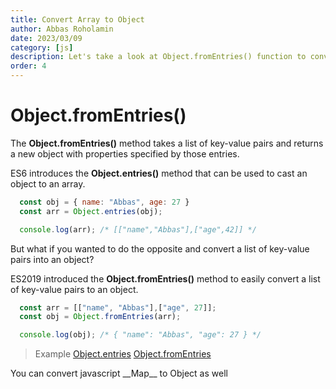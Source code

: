 ```yaml
---
title: Convert Array to Object
author: Abbas Roholamin
date: 2023/03/09
category: [js]
description: Let's take a look at Object.fromEntries() function to convert an array to object.
order: 4
---
```


# Object.fromEntries()

The __Object.fromEntries()__ method takes a list of key-value pairs and returns a new object with properties specified by those entries.


ES6 introduces the __Object.entries()__ method that can be used to cast an object to an array.

```js:scripy.js
  const obj = { name: "Abbas", age: 27 }
  const arr = Object.entries(obj);

  console.log(arr); /* [["name","Abbas"],["age",42]] */
```

But what if you wanted to do the opposite and convert a list of key-value pairs into an object?

ES2019 introduced the __Object.fromEntries()__ method to easily convert a list of key-value pairs to an object.


```js:scripy.js
  const arr = [["name", "Abbas"],["age", 27]];
  const obj = Object.fromEntries(arr);

  console.log(obj); /* { "name": "Abbas", "age": 27 } */
```

> Example [Object.entries](https://codepen.io/abbas-roholamin/pen/zYJPNQJ) 
> [Object.fromEntries](https://codepen.io/abbas-roholamin/pen/eYLevNj) 
 


<Tips>
    You can convert javascript __Map__ to Object as well
</Tips>

<Author
  name="Abbas Roholamin"
  headline="Web Designer & Developer"
  image="https://i.ibb.co/h1ppgNp/photo-2023-02-28-14-46-31.jpg"
  link="https://twitter.com/abbas_roholamin"
/>
